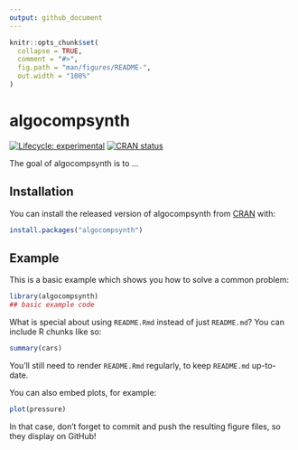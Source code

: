 ```yaml
---
output: github_document
---
```


<!-- README.md is generated from README.Rmd. Please edit that file -->

```r
knitr::opts_chunk$set(
  collapse = TRUE,
  comment = "#>",
  fig.path = "man/figures/README-",
  out.width = "100%"
)
```

# algocompsynth

<!-- badges: start -->
[![Lifecycle: experimental](https://img.shields.io/badge/lifecycle-experimental-orange.svg)](https://www.tidyverse.org/lifecycle/#experimental)
[![CRAN status](https://www.r-pkg.org/badges/version/algocompsynth)](https://CRAN.R-project.org/package=algocompsynth)
<!-- badges: end -->

The goal of algocompsynth is to ...

## Installation

You can install the released version of algocompsynth from [CRAN](https://CRAN.R-project.org) with:

``` r
install.packages("algocompsynth")
```

## Example

This is a basic example which shows you how to solve a common problem:

```r
library(algocompsynth)
## basic example code
```

What is special about using `README.Rmd` instead of just `README.md`? You can include R chunks like so:

```r
summary(cars)
```

You'll still need to render `README.Rmd` regularly, to keep `README.md` up-to-date.

You can also embed plots, for example:

```r
plot(pressure)
```

In that case, don't forget to commit and push the resulting figure files, so they display on GitHub!
